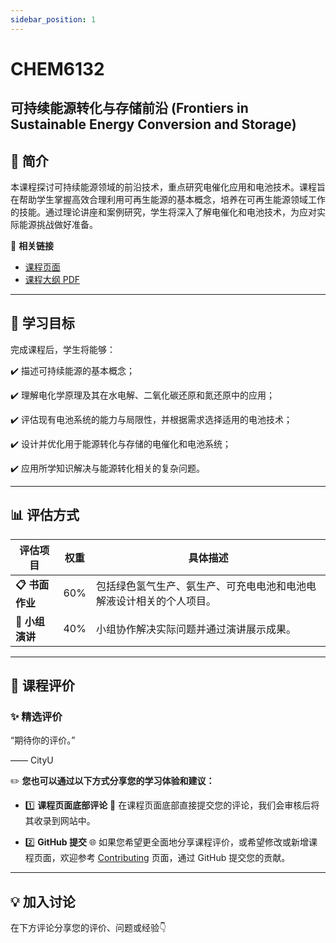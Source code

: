 ```yaml
---
sidebar_position: 1
---
```


# CHEM6132
## 可持续能源转化与存储前沿 (Frontiers in Sustainable Energy Conversion and Storage)

## **📘 简介**
本课程探讨可持续能源领域的前沿技术，重点研究电催化应用和电池技术。课程旨在帮助学生掌握高效合理利用可再生能源的基本概念，培养在可再生能源领域工作的技能。通过理论讲座和案例研究，学生将深入了解电催化和电池技术，为应对实际能源挑战做好准备。

🔗 **相关链接**
- [课程页面](https://www.cityu.edu.hk/catalogue/pg/202425/course/CHEM6132.htm)
- [课程大纲 PDF](https://www.cityu.edu.hk/catalogue/pg/202425/course/CHEM6132.pdf)

---

## **🎯 学习目标**

完成课程后，学生将能够：

✔️ 描述可持续能源的基本概念；

✔️ 理解电化学原理及其在水电解、二氧化碳还原和氮还原中的应用；

✔️ 评估现有电池系统的能力与局限性，并根据需求选择适用的电池技术；

✔️ 设计并优化用于能源转化与存储的电催化和电池系统；

✔️ 应用所学知识解决与能源转化相关的复杂问题。

---

## **📊 评估方式**

| **评估项目**                  | **权重** | **具体描述**                                                                                       |
|------------------------------|---------|---------------------------------------------------------------------------------------------------|
| **📋 书面作业**               | 60%      | 包括绿色氢气生产、氨生产、可充电电池和电池电解液设计相关的个人项目。                                            |
| **📂 小组演讲**               | 40%      | 小组协作解决实际问题并通过演讲展示成果。                                                             |

---

## **💬 课程评价**

### ✨ **精选评价**
<div className={commentStyles.commentBox}>
    <p className={commentStyles.commentText}>
        “期待你的评价。”
    </p>
    <p className={commentStyles.commentAuthor}>—— CityU</p>
</div>

✏️ **您也可以通过以下方式分享您的学习体验和建议：**

- 1️⃣ **课程页面底部评论**
💬 在课程页面底部直接提交您的评论，我们会审核后将其收录到网站中。

- 2️⃣ **GitHub 提交**
🌐 如果您希望更全面地分享课程评价，或希望修改或新增课程页面，欢迎参考 [Contributing](/contributing) 页面，通过 GitHub 提交您的贡献。

---

## **💡 加入讨论**

在下方评论分享您的评价、问题或经验👇
<Utterances />
